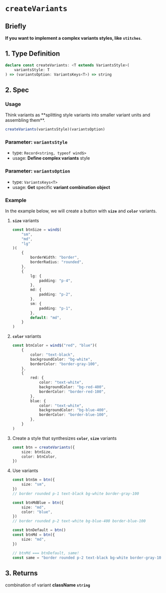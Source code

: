 
# `createVariants`

## Briefly

**If you want to implement a complex variants styles, like `stitches`**.

## 1. Type Definition

```ts
declare const createVariants: <T extends VariantsStyle>(
    variantsStyle: T
) => (variantsOption: VariantsKeys<T>) => string
```

## 2. Spec

### Usage

<Callout type="info">
    Think variants as **splitting style variants into smaller variant units and
    assembling them**.
</Callout>

```ts
createVariants(variantsStyle)(variantsOption)
```

### Parameter: `variantsStyle`

-   type: `Record<string, typeof wind$>`
-   usage: **Define complex variants** style

### Parameter: `variantsOption`

-   type: `VariantsKeys<T>`
-   usage: **Get** specific **variant combination object**

### Example

In the example below, we will create a button with **`size`** and **`color`** variants.

1.  **`size`** variants

    ```ts
    const btnSize = wind$(
        "sm",
        "md",
        "lg"
    )(
        {
            borderWidth: "border",
            borderRadius: "rounded",
        },
        {
            lg: {
                padding: "p-4",
            },
            md: {
                padding: "p-2",
            },
            sm: {
                padding: "p-1",
            },
            default: "md",
        }
    )
    ```

2.  **`color`** variants

    ```ts
    const btnColor = wind$("red", "blue")(
        {
            color: "text-black",
            backgroundColor: "bg-white",
            borderColor: "border-gray-100",
        },
        {
            red: {
                color: "text-white",
                backgroundColor: "bg-red-400",
                borderColor: "border-red-100",
            },
            blue: {
                color: "text-white",
                backgroundColor: "bg-blue-400",
                borderColor: "border-blue-100",
            },
        }
    )
    ```

3.  Create a style that synthesizes **`color`**, **`size`** variants

    ```ts
    const btn = createVariants({
        size: btnSize,
        color: btnColor,
    })
    ```

4.  Use variants

    ```ts
    const btnSm = btn({
        size: "sm",
    })
    // border rounded p-1 text-black bg-white border-gray-100

    const btnMdBlue = btn({
        size: "md",
        color: "blue",
    })
    // border rounded p-2 text-white bg-blue-400 border-blue-100

    const btnDefault = btn()
    const btnMd = btn({
        size: "md",
    })

    // btnMd === btnDefault, same!
    const same = "border rounded p-2 text-black bg-white border-gray-100"
    ```

## 3. Returns

combination of variant **className `string`**
